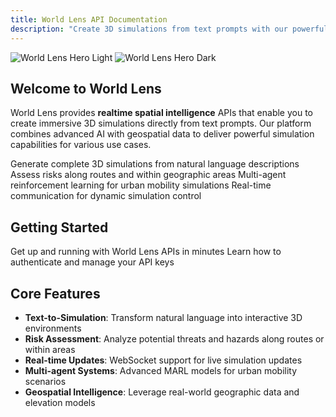 ```yaml
---
title: World Lens API Documentation
description: "Create 3D simulations from text prompts with our powerful spatial intelligence APIs"
---
```


<img
  className="block dark:hidden"
  src="/images/hero-light.png"
  alt="World Lens Hero Light"
/>
<img
  className="hidden dark:block"
  src="/images/hero-dark.png"
  alt="World Lens Hero Dark"
/>

## Welcome to World Lens

World Lens provides **realtime spatial intelligence** APIs that enable you to create immersive 3D simulations directly from text prompts. Our platform combines advanced AI with geospatial data to deliver powerful simulation capabilities for various use cases.

<CardGroup cols={2}>
  <Card
    title="Text to 3D Simulation"
    icon="cube"
    href="/api-reference/simulation/text-to-3d"
  >
    Generate complete 3D simulations from natural language descriptions
  </Card>
  <Card
    title="Risk Analysis"
    icon="shield-exclamation"
    href="/api-reference/risk/route-analysis"
  >
    Assess risks along routes and within geographic areas
  </Card>
  <Card
    title="Urban Mobility MARL"
    icon="car"
    href="/api-reference/marl/websocket-overview"
  >
    Multi-agent reinforcement learning for urban mobility simulations
  </Card>
  <Card
    title="WebSocket Interface"
    icon="bolt"
    href="/api-reference/marl/websocket-overview"
  >
    Real-time communication for dynamic simulation control
  </Card>
</CardGroup>

## Getting Started

<CardGroup cols={2}>
  <Card
    title="Quick Start Guide"
    icon="rocket"
    href="/quickstart"
  >
    Get up and running with World Lens APIs in minutes
  </Card>
  <Card
    title="Authentication"
    icon="key"
    href="/authentication"
  >
    Learn how to authenticate and manage your API keys
  </Card>
</CardGroup>

## Core Features

- **Text-to-Simulation**: Transform natural language into interactive 3D environments
- **Risk Assessment**: Analyze potential threats and hazards along routes or within areas
- **Real-time Updates**: WebSocket support for live simulation updates
- **Multi-agent Systems**: Advanced MARL models for urban mobility scenarios
- **Geospatial Intelligence**: Leverage real-world geographic data and elevation models
